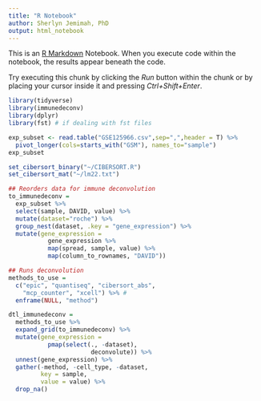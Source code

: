 ```yaml
---
title: "R Notebook"
author: Sherlyn Jemimah, PhD
output: html_notebook
---
```


This is an [R Markdown](http://rmarkdown.rstudio.com) Notebook. When you execute code within the notebook, the results appear beneath the code. 

Try executing this chunk by clicking the *Run* button within the chunk or by placing your cursor inside it and pressing *Ctrl+Shift+Enter*. 

```r
library(tidyverse)
library(immunedeconv)
library(dplyr)
library(fst) # if dealing with fst files
```

```r
exp_subset <- read.table("GSE125966.csv",sep=",",header = T) %>% 
  pivot_longer(cols=starts_with("GSM"), names_to="sample")
exp_subset
```

```r
set_cibersort_binary("~/CIBERSORT.R")
set_cibersort_mat("~/lm22.txt")

## Reorders data for immune deconvolution
to_immunedeconv =
  exp_subset %>%
  select(sample, DAVID, value) %>%
  mutate(dataset="roche") %>% 
  group_nest(dataset, .key = "gene_expression") %>%
  mutate(gene_expression =
           gene_expression %>%
           map(spread, sample, value) %>%
           map(column_to_rownames, "DAVID"))

```

```r
## Runs deconvolution
methods_to_use =
  c("epic", "quantiseq", "cibersort_abs",
    "mcp_counter", "xcell") %>% #
  enframe(NULL, "method")

dtl_immunedeconv =
  methods_to_use %>%
  expand_grid(to_immunedeconv) %>%
  mutate(gene_expression =
           pmap(select(., -dataset),
                       deconvolute)) %>%
  unnest(gene_expression) %>%
  gather(-method, -cell_type, -dataset,
         key = sample,
         value = value) %>%
  drop_na()
```

